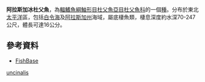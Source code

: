 {{Speciesbox
| name = 阿拉斯加冰杜父魚
| image = 
| image_width = 250px
| status = NE
| status_system = IUCN3.1
| genus = Icelus
| species = uncinalis
| authority = Gilbert & Burke, 1912
| synonyms = 
}}
'''阿拉斯加冰杜父魚'''，為[[輻鰭魚綱|輻鰭魚綱]][[鮋形目|鮋形目]][[杜父魚亞目|杜父魚亞目]][[杜父魚科|杜父魚科]]的一個[[種|種]]。分布於東北[[太平洋|太平洋]]區，包括[[白令海|白令海]]及[[阿拉斯加州|阿拉斯加州]]海域，屬底棲魚類，棲息深度約水深70-247公尺，體長可達16公分。

==參考資料==
*[https://web.archive.org/web/20131126121555/http://fishbase.sinica.edu.tw/ FishBase]
{{Wikispecies|Icelus uncinalis}}
{{Taxonbar|from=Q2384517}}

[[Category:冰杜父魚屬|uncinalis]]


{{鮋形目小作品}}